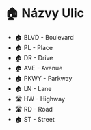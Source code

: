 # 🏠 Názvy Ulic

* 🏠 BLVD - Boulevard
* 🏠 PL - Place
* 🏠 DR - Drive
* 🏠 AVE - Avenue
* 🏠 PKWY - Parkway
* 🏠 LN - Lane
* 🛣️ HW - Highway
* 🛣️ RD - Road
* 🏠 ST - Street

